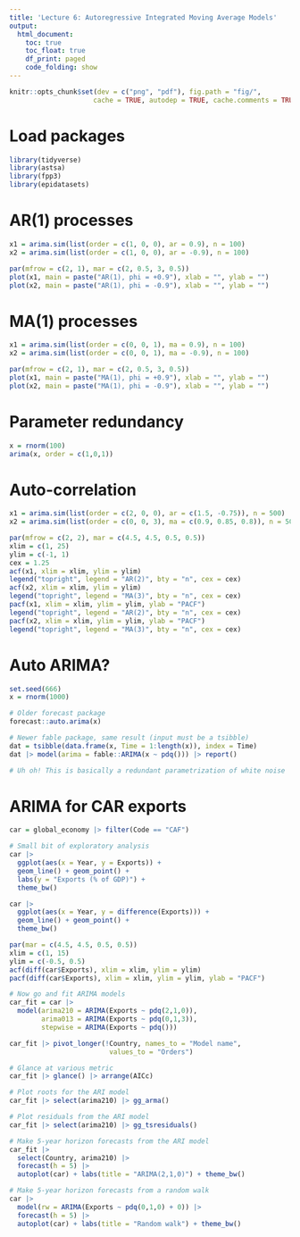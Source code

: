 ```yaml
---
title: 'Lecture 6: Autoregressive Integrated Moving Average Models'
output:
  html_document:
    toc: true
    toc_float: true
    df_print: paged
    code_folding: show
---
```


```r
knitr::opts_chunk$set(dev = c("png", "pdf"), fig.path = "fig/",
                     cache = TRUE, autodep = TRUE, cache.comments = TRUE)
```

# Load packages

```r
library(tidyverse)
library(astsa)
library(fpp3)
library(epidatasets)
```

# AR(1) processes

```r
x1 = arima.sim(list(order = c(1, 0, 0), ar = 0.9), n = 100)
x2 = arima.sim(list(order = c(1, 0, 0), ar = -0.9), n = 100)

par(mfrow = c(2, 1), mar = c(2, 0.5, 3, 0.5))
plot(x1, main = paste("AR(1), phi = +0.9"), xlab = "", ylab = "")
plot(x2, main = paste("AR(1), phi = -0.9"), xlab = "", ylab = "")
```

# MA(1) processes

```r
x1 = arima.sim(list(order = c(0, 0, 1), ma = 0.9), n = 100)
x2 = arima.sim(list(order = c(0, 0, 1), ma = -0.9), n = 100)

par(mfrow = c(2, 1), mar = c(2, 0.5, 3, 0.5))
plot(x1, main = paste("MA(1), phi = +0.9"), xlab = "", ylab = "")
plot(x2, main = paste("MA(1), phi = -0.9"), xlab = "", ylab = "")
```

# Parameter redundancy

```r
x = rnorm(100)
arima(x, order = c(1,0,1))
```

# Auto-correlation

```r
x1 = arima.sim(list(order = c(2, 0, 0), ar = c(1.5, -0.75)), n = 500)
x2 = arima.sim(list(order = c(0, 0, 3), ma = c(0.9, 0.85, 0.8)), n = 500)

par(mfrow = c(2, 2), mar = c(4.5, 4.5, 0.5, 0.5))
xlim = c(1, 25)
ylim = c(-1, 1)
cex = 1.25
acf(x1, xlim = xlim, ylim = ylim)
legend("topright", legend = "AR(2)", bty = "n", cex = cex) 
acf(x2, xlim = xlim, ylim = ylim)
legend("topright", legend = "MA(3)", bty = "n", cex = cex) 
pacf(x1, xlim = xlim, ylim = ylim, ylab = "PACF") 
legend("topright", legend = "AR(2)", bty = "n", cex = cex) 
pacf(x2, xlim = xlim, ylim = ylim, ylab = "PACF")
legend("topright", legend = "MA(3)", bty = "n", cex = cex) 
```

# Auto ARIMA?

```r
set.seed(666)
x = rnorm(1000)         

# Older forecast package
forecast::auto.arima(x)  

# Newer fable package, same result (input must be a tsibble)
dat = tsibble(data.frame(x, Time = 1:length(x)), index = Time)
dat |> model(arima = fable::ARIMA(x ~ pdq())) |> report()

# Uh oh! This is basically a redundant parametrization of white noise
```

# ARIMA for CAR exports

```r
car = global_economy |> filter(Code == "CAF")

# Small bit of exploratory analysis
car |>
  ggplot(aes(x = Year, y = Exports)) + 
  geom_line() + geom_point() +
  labs(y = "Exports (% of GDP)") +
  theme_bw() 

car |> 
  ggplot(aes(x = Year, y = difference(Exports))) + 
  geom_line() + geom_point() +
  theme_bw() 

par(mar = c(4.5, 4.5, 0.5, 0.5))
xlim = c(1, 15)
ylim = c(-0.5, 0.5)
acf(diff(car$Exports), xlim = xlim, ylim = ylim)
pacf(diff(car$Exports), xlim = xlim, ylim = ylim, ylab = "PACF")

# Now go and fit ARIMA models
car_fit = car |>
  model(arima210 = ARIMA(Exports ~ pdq(2,1,0)),
        arima013 = ARIMA(Exports ~ pdq(0,1,3)),
        stepwise = ARIMA(Exports ~ pdq()))

car_fit |> pivot_longer(!Country, names_to = "Model name",
                         values_to = "Orders")

# Glance at various metric
car_fit |> glance() |> arrange(AICc)

# Plot roots for the ARI model
car_fit |> select(arima210) |> gg_arma()

# Plot residuals from the ARI model
car_fit |> select(arima210) |> gg_tsresiduals() 

# Make 5-year horizon forecasts from the ARI model
car_fit |>  
  select(Country, arima210) |>
  forecast(h = 5) |> 
  autoplot(car) + labs(title = "ARIMA(2,1,0)") + theme_bw()

# Make 5-year horizon forecasts from a random walk
car |>
  model(rw = ARIMA(Exports ~ pdq(0,1,0) + 0)) |>
  forecast(h = 5) |> 
  autoplot(car) + labs(title = "Random walk") + theme_bw()
```

